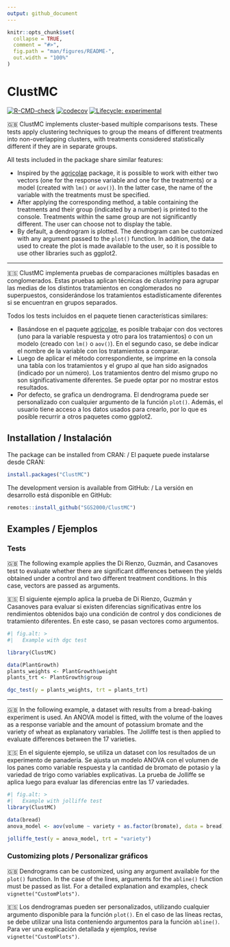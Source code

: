 ```yaml
---
output: github_document
---
```


<!-- README.md is generated from README.Rmd. Please edit that file -->

```r
knitr::opts_chunk$set(
  collapse = TRUE,
  comment = "#>",
  fig.path = "man/figures/README-",
  out.width = "100%"
)
```

# ClustMC

<!-- badges: start -->

[![R-CMD-check](https://github.com/SGS2000/ClustMC/actions/workflows/R-CMD-check.yaml/badge.svg)](https://github.com/SGS2000/ClustMC/actions/workflows/R-CMD-check.yaml) [![codecov](https://codecov.io/gh/SGS2000/ClustMC/branch/master/graph/badge.svg)](https://app.codecov.io/gh/SGS2000/ClustMC) [![Lifecycle: experimental](https://img.shields.io/badge/lifecycle-experimental-orange.svg)](https://lifecycle.r-lib.org/articles/stages.html#experimental)

<!-- badges: end -->

🇬🇧 ClustMC implements cluster-based multiple comparisons tests. These tests apply clustering techniques to group the means of different treatments into non-overlapping clusters, with treatments considered statistically different if they are in separate groups.

All tests included in the package share similar features:

-   Inspired by the [agricolae](https://myaseen208.com/agricolae/) package, it is possible to work with either two vectors (one for the response variable and one for the treatments) or a model (created with `lm()` or `aov()`). In the latter case, the name of the variable with the treatments must be specified.
-   After applying the corresponding method, a table containing the treatments and their group (indicated by a number) is printed to the console. Treatments within the same group are not significantly different. The user can choose not to display the table.
-   By default, a dendrogram is plotted. The dendrogram can be customized with any argument passed to the `plot()` function. In addition, the data used to create the plot is made available to the user, so it is possible to use other libraries such as ggplot2.

------------------------------------------------------------------------

🇪🇸 ClustMC implementa pruebas de comparaciones múltiples basadas en conglomerados. Estas pruebas aplican técnicas de *clustering* para agrupar las medias de los distintos tratamientos en conglomerados no superpuestos, considerándose los tratamientos estadísticamente diferentes si se encuentran en grupos separados.

Todos los tests incluidos en el paquete tienen características similares:

-   Basándose en el paquete [agricolae](https://myaseen208.com/agricolae/), es posible trabajar con dos vectores (uno para la variable respuesta y otro para los tratamientos) o con un modelo (creado con `lm()` o `aov()`). En el segundo caso, se debe indicar el nombre de la variable con los tratamientos a comparar.
-   Luego de aplicar el método correspondiente, se imprime en la consola una tabla con los tratamientos y el grupo al que han sido asignados (indicado por un número). Los tratamientos dentro del mismo grupo no son significativamente diferentes. Se puede optar por no mostrar estos resultados.
-   Por defecto, se grafica un dendrograma. El dendrograma puede ser personalizado con cualquier argumento de la función `plot()`. Además, el usuario tiene acceso a los datos usados para crearlo, por lo que es posible recurrir a otros paquetes como ggplot2.


## Installation / Instalación

The package can be installed from CRAN: / El paquete puede instalarse desde CRAN:

``` r
install.packages("ClustMC")
```

The development version is available from GitHub: / La versión en desarrollo está disponible en GitHub:

``` r
remotes::install_github("SGS2000/ClustMC")
```

## Examples / Ejemplos

### Tests

🇬🇧 The following example applies the Di Rienzo, Guzmán, and Casanoves test to evaluate whether there are significant differences between the yields obtained under a control and two different treatment conditions. In this case, vectors are passed as arguments.

🇪🇸 El siguiente ejemplo aplica la prueba de Di Rienzo, Guzmán y Casanoves para evaluar si existen diferencias significativas entre los rendimientos obtenidos bajo una condición de control y dos condiciones de tratamiento diferentes. En este caso, se pasan vectores como argumentos.

```r
#| fig.alt: >
#|   Example with dgc test

library(ClustMC)

data(PlantGrowth)
plants_weights <- PlantGrowth$weight
plants_trt <- PlantGrowth$group

dgc_test(y = plants_weights, trt = plants_trt)
```

------------------------------------------------------------------------

🇬🇧 In the following example, a dataset with results from a bread-baking experiment is used. An ANOVA model is fitted, with the volume of the loaves as a response variable and the amount of potassium bromate and the variety of wheat as explanatory variables. The Jolliffe test is then applied to evaluate differences between the 17 varieties.


🇪🇸 En el siguiente ejemplo, se utiliza un dataset con los resultados de un experimento de panadería. Se ajusta un modelo ANOVA con el volumen de los panes como variable respuesta y la cantidad de bromato de potasio y la variedad de trigo como variables explicativas. La prueba de Jolliffe se aplica luego para evaluar las diferencias entre las 17 variedades.

```r
#| fig.alt: >
#|   Example with jolliffe test
library(ClustMC)

data(bread)
anova_model <- aov(volume ~ variety + as.factor(bromate), data = bread)

jolliffe_test(y = anova_model, trt = "variety")
```

### Customizing plots / Personalizar gráficos
🇬🇧 Dendrograms can be customized, using any argument available for the `plot()` function. In the case of the lines, arguments for the `abline()` function must be passed as list. For a detailed explanation and examples, check `vignette("CustomPlots")`.

🇪🇸 Los dendrogramas pueden ser personalizados, utilizando cualquier argumento disponible para la función `plot()`. En el caso de las líneas rectas, se debe utilizar una lista conteniendo argumentos para la función `abline()`. Para ver una explicación detallada y ejemplos, revise `vignette("CustomPlots")`.
